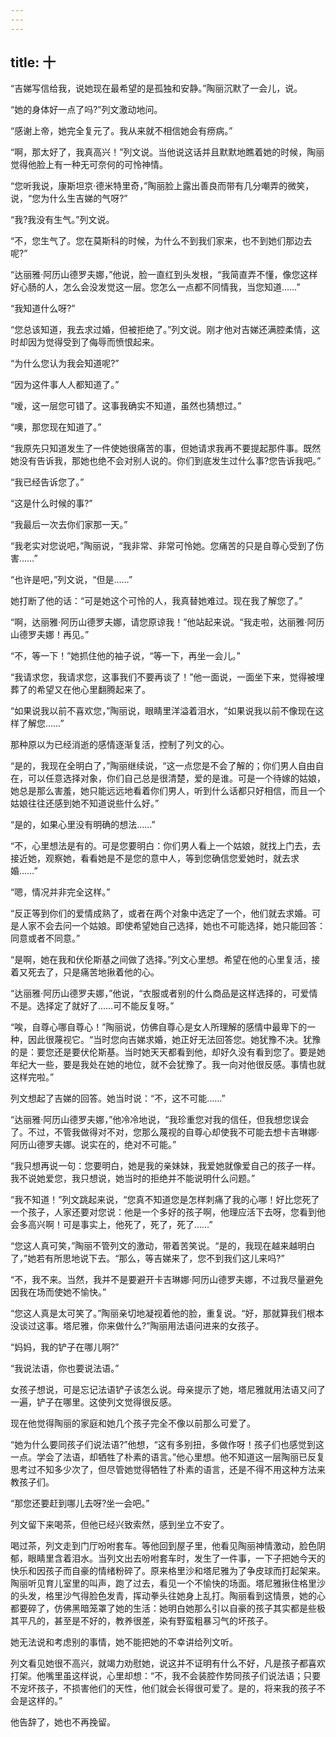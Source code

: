 ```yaml
---
---
---
```

title: 十
---




“吉娣写信给我，说她现在最希望的是孤独和安静。”陶丽沉默了一会儿，说。

“她的身体好一点了吗?”列文激动地问。

“感谢上帝，她完全复元了。我从来就不相信她会有痨病。”

“啊，那太好了，我真高兴！”列文说。当他说这话并且默默地瞧着她的时候，陶丽觉得他脸上有一种无可奈何的可怜神情。

“您听我说，康斯坦京·德米特里奇，”陶丽脸上露出善良而带有几分嘲弄的微笑，说，“您为什么生吉娣的气呀?”

“我?我没有生气。”列文说。

“不，您生气了。您在莫斯科的时候，为什么不到我们家来，也不到她们那边去呢?”

“达丽雅·阿历山德罗夫娜，”他说，脸一直红到头发根，“我简直弄不懂，像您这样好心肠的人，怎么会没发觉这一层。您怎么一点都不同情我，当您知道……”

“我知道什么呀?”

“您总该知道，我去求过婚，但被拒绝了。”列文说。刚才他对吉娣还满腔柔情，这时却因为觉得受到了侮辱而愤恨起来。

“为什么您认为我会知道呢?”

“因为这件事人人都知道了。”

“嗳，这一层您可错了。这事我确实不知道，虽然也猜想过。”

“噢，那您现在知道了。”

“我原先只知道发生了一件使她很痛苦的事，但她请求我再不要提起那件事。既然她没有告诉我，那她也绝不会对别人说的。你们到底发生过什么事?您告诉我吧。”

“我已经告诉您了。”

“这是什么时候的事?”

“我最后一次去你们家那一天。”

“我老实对您说吧，”陶丽说，“我非常、非常可怜她。您痛苦的只是自尊心受到了伤害……”

“也许是吧，”列文说，“但是……”

她打断了他的话：“可是她这个可怜的人，我真替她难过。现在我了解您了。”

“啊，达丽雅·阿历山德罗夫娜，请您原谅我！”他站起来说。“我走啦，达丽雅·阿历山德罗夫娜！再见。”

“不，等一下！”她抓住他的袖子说，“等一下，再坐一会儿。”

“我请求您，我请求您，这事我们不要再谈了！”他一面说，一面坐下来，觉得被埋葬了的希望又在他心里翻腾起来了。

“如果说我以前不喜欢您，”陶丽说，眼睛里洋溢着泪水，“如果说我以前不像现在这样了解您……”

那种原以为已经消逝的感情逐渐复活，控制了列文的心。

“是的，我现在全明白了，”陶丽继续说，“这一点您是不会了解的；你们男人自由自在，可以任意选择对象，你们自己总是很清楚，爱的是谁。可是一个待嫁的姑娘，她总是那么害羞，她只能远远地看着你们男人，听到什么话都只好相信，而且一个姑娘往往还感到她不知道说些什么好。”

“是的，如果心里没有明确的想法……”

“不，心里想法是有的。可是您要明白：你们男人看上一个姑娘，就找上门去，去接近她，观察她，看看她是不是您的意中人，等到您确信您爱她时，就去求婚……”

“嗯，情况并非完全这样。”

“反正等到你们的爱情成熟了，或者在两个对象中选定了一个，他们就去求婚。可是人家不会去问一个姑娘。即使希望她自己选择，她也不可能选择，她只能回答：同意或者不同意。”

“是啊，她在我和伏伦斯基之间做了选择。”列文心里想。希望在他的心里复活，接着又死去了，只是痛苦地揪着他的心。

“达丽雅·阿历山德罗夫娜，”他说，“衣服或者别的什么商品是这样选择的，可爱情不是。选择定了就好了……可不能反复呀。”

“唉，自尊心哪自尊心！”陶丽说，仿佛自尊心是女人所理解的感情中最卑下的一种，因此很蔑视它。“当时您向吉娣求婚，她正好无法回答您。她犹豫不决。犹豫的是：要您还是要伏伦斯基。当时她天天都看到他，却好久没有看到您了。要是她年纪大一些，要是我处在她的地位，就不会犹豫了。我一向对他很反感。事情也就这样完啦。”

列文想起了吉娣的回答。她当时说：“不，这不可能……”

“达丽雅·阿历山德罗夫娜，”他冷冷地说，“我珍重您对我的信任，但我想您误会了。不过，不管我做得对不对，您那么蔑视的自尊心却使我不可能去想卡吉琳娜·阿历山德罗夫娜。说实在的，绝对不可能。”

“我只想再说一句：您要明白，她是我的亲妹妹，我爱她就像爱自己的孩子一样。我不说她爱您，我只想说，她当时的拒绝并不能说明什么问题。”

“我不知道！”列文跳起来说，“您真不知道您是怎样刺痛了我的心哪！好比您死了一个孩子，人家还要对您说：他是一个多好的孩子啊，他理应活下去呀，您看到他会多高兴啊！可是事实上，他死了，死了，死了……”

“您这人真可笑，”陶丽不管列文的激动，带着苦笑说。“是的，我现在越来越明白了，”她若有所思地说下去。“那么，等吉娣来了，您不到我们这儿来吗?”

“不，我不来。当然，我并不是要避开卡吉琳娜·阿历山德罗夫娜，不过我尽量避免因我在场而使她不愉快。”

“您这人真是太可笑了。”陶丽亲切地凝视着他的脸，重复说。“好，那就算我们根本没谈过这事。塔尼雅，你来做什么?”陶丽用法语问进来的女孩子。

“妈妈，我的铲子在哪儿啊?”

“我说法语，你也要说法语。”

女孩子想说，可是忘记法语铲子该怎么说。母亲提示了她，塔尼雅就用法语又问了一遍，铲子在哪里。这使列文觉得很反感。

现在他觉得陶丽的家庭和她几个孩子完全不像以前那么可爱了。

“她为什么要同孩子们说法语?”他想，“这有多别扭，多做作呀！孩子们也感觉到这一点。学会了法语，却牺牲了朴素的语言。”他心里想。他不知道这一层陶丽已反复思考过不知多少次了，但尽管她觉得牺牲了朴素的语言，还是不得不用这种方法来教孩子们。

“那您还要赶到哪儿去呀?坐一会吧。”

列文留下来喝茶，但他已经兴致索然，感到坐立不安了。

喝过茶，列文走到门厅吩咐套车。等他回到屋子里，他看见陶丽神情激动，脸色阴郁，眼睛里含着泪水。当列文出去吩咐套车时，发生了一件事，一下子把她今天的快乐和因孩子而自豪的情绪粉碎了。原来格里沙和塔尼雅为了争皮球而打起架来。陶丽听见育儿室里的叫声，跑了过去，看见一个不愉快的场面。塔尼雅揪住格里沙的头发，格里沙气得脸色发青，挥动拳头往她身上乱打。陶丽看到这情景，她的心都要碎了，仿佛黑暗笼罩了她的生活：她明白她那么引以自豪的孩子其实都是些极其平凡的，甚至是不好的，教养很差，染有野蛮粗暴习气的坏孩子。

她无法说和考虑别的事情，她不能把她的不幸讲给列文听。

列文看见她很不高兴，就竭力劝慰她，说这并不证明有什么不好，凡是孩子都喜欢打架。他嘴里虽这样说，心里却想：“不，我不会装腔作势同孩子们说法语；只要不宠坏孩子，不损害他们的天性，他们就会长得很可爱了。是的，将来我的孩子不会是这样的。”

他告辞了，她也不再挽留。